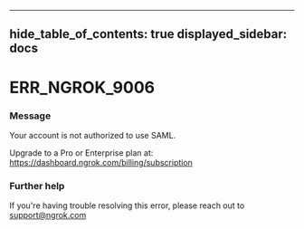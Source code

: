 

---
hide_table_of_contents: true
displayed_sidebar: docs
---


# ERR_NGROK_9006

### Message
Your account is not authorized to use SAML. 

Upgrade to a Pro or Enterprise plan at: https://dashboard.ngrok.com/billing/subscription

<ErrorDetails error="err_ngrok_9006" />



### Further help
If you're having trouble resolving this error, please reach out to [support@ngrok.com](mailto:support@ngrok.com?subject=Help%20with%20ERR_NGROK_9006)

